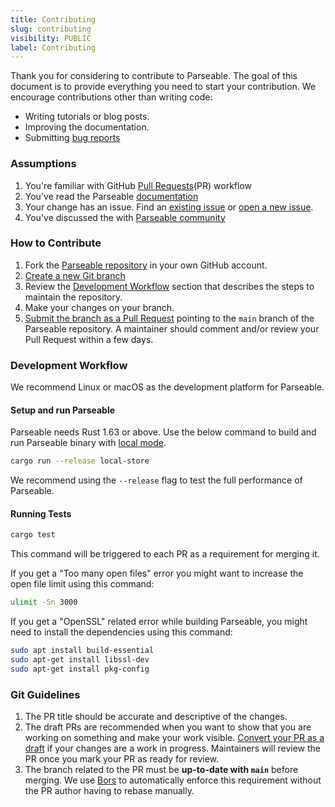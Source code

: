 ```yaml
---
title: Contributing
slug: contributing
visibility: PUBLIC
label: Contributing
---
```


<head>
<title>Parseable Contribution Guide | Parseable</title>
<meta charSet="utf-8" />
<meta name="twitter:card" content="summary" />
</head>

Thank you for considering to contribute to Parseable. The goal of this document is to provide everything you need to start your contribution. We encourage contributions other than writing code:
- Writing tutorials or blog posts.
- Improving the documentation.
- Submitting [bug reports](https://github.com/parseablehq/parseable/issues/new)

### Assumptions

1. You're familiar with GitHub [Pull Requests](https://help.github.com/en/github/collaborating-with-issues-and-pull-requests/about-pull-requests)(PR) workflow
2. You've read the Parseable [documentation](https://www.parseable.com/docs)
3. Your change has an issue. Find an [existing issue](https://github.com/parseablehq/parseable/issues/) or [open a new issue](https://github.com/parseablehq/parseable/issues/new).
4. You've discussed the  with [Parseable community](https://join.slack.com/t/parseable/shared_invite/zt-23t505gz7-zX4T10OvkS8RAhnme4gDZQ)

### How to Contribute

1. Fork the [Parseable repository](https://help.github.com/en/github/getting-started-with-github/fork-a-repo) in your own GitHub account.
2. [Create a new Git branch](https://help.github.com/en/github/collaborating-with-issues-and-pull-requests/creating-and-deleting-branches-within-your-repository)
3. Review the [Development Workflow](#development-workflow) section that describes the steps to maintain the repository.
4. Make your changes on your branch.
5. [Submit the branch as a Pull Request](https://help.github.com/en/github/collaborating-with-issues-and-pull-requests/creating-a-pull-request-from-a-fork) pointing to the `main` branch of the Parseable repository. A maintainer should comment and/or review your Pull Request within a few days.

### Development Workflow

We recommend Linux or macOS as the development platform for Parseable.

#### Setup and run Parseable

Parseable needs Rust 1.63 or above. Use the below command to build and run Parseable binary with [local mode](https://www.parseable.com/docs/concepts#modes).

```bash
cargo run --release local-store
```

We recommend using the `--release` flag to test the full performance of Parseable.

#### Running Tests

```bash
cargo test
```

This command will be triggered to each PR as a requirement for merging it.

If you get a "Too many open files" error you might want to increase the open file limit using this command:

```bash
ulimit -Sn 3000
```

If you get a "OpenSSL" related error while building Parseable, you might need to install the dependencies using this command:

```bash
sudo apt install build-essential
sudo apt-get install libssl-dev
sudo apt-get install pkg-config
```

### Git Guidelines

1. The PR title should be accurate and descriptive of the changes.
2. The draft PRs are recommended when you want to show that you are working on something and make your work visible. [Convert your PR as a draft](https://help.github.com/en/github/collaborating-with-issues-and-pull-requests/changing-the-stage-of-a-pull-request) if your changes are a work in progress. Maintainers will review the PR once you mark your PR as ready for review.
3. The branch related to the PR must be **up-to-date with `main`** before merging. We use [Bors](https://github.com/bors-ng/bors-ng) to automatically enforce this requirement without the PR author having to rebase manually.
